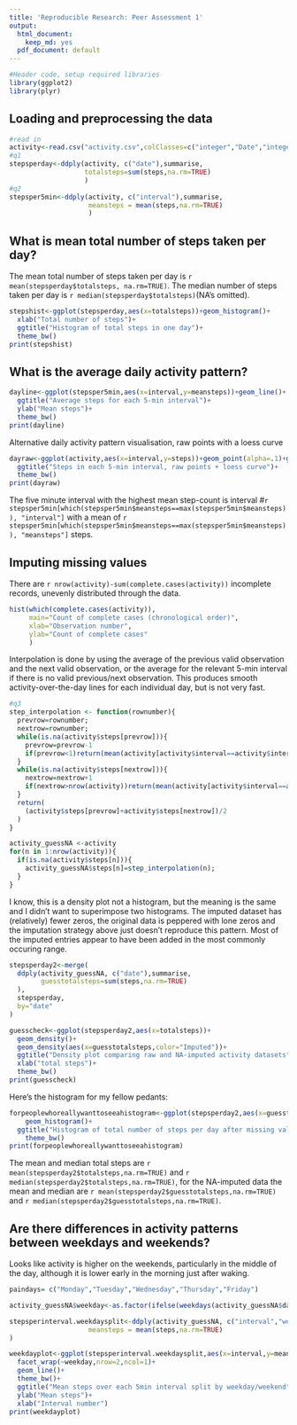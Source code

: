 ```yaml
---
title: 'Reproducible Research: Peer Assessment 1'
output:
  html_document:
    keep_md: yes
  pdf_document: default
---
```


```r
#Header code, setup required libraries
library(ggplot2)
library(plyr)
```

## Loading and preprocessing the data
```r
#read in
activity<-read.csv("activity.csv",colClasses=c("integer","Date","integer"))
#q1
stepsperday<-ddply(activity, c("date"),summarise,
                   totalsteps=sum(steps,na.rm=TRUE)
                   )
#q2
stepsper5min<-ddply(activity, c("interval"),summarise,
                    meansteps = mean(steps,na.rm=TRUE)
                    )

```

## What is mean total number of steps taken per day?

The mean total number of steps taken per day is `r mean(stepsperday$totalsteps, na.rm=TRUE)`.  The median number of steps taken per day is `r median(stepsperday$totalsteps)`(NA's omitted).

```r
stepshist<-ggplot(stepsperday,aes(x=totalsteps))+geom_histogram()+
  xlab("Total number of steps")+
  ggtitle("Histogram of total steps in one day")+
  theme_bw()
print(stepshist)
```

## What is the average daily activity pattern?
```r
dayline<-ggplot(stepsper5min,aes(x=interval,y=meansteps))+geom_line()+
  ggtitle("Average steps for each 5-min interval")+
  ylab("Mean steps")+
  theme_bw()
print(dayline)
```

Alternative daily activity pattern visualisation, raw points with a loess curve

```r
dayraw<-ggplot(activity,aes(x=interval,y=steps))+geom_point(alpha=.1)+geom_smooth()+
  ggtitle("Steps in each 5-min interval, raw points + loess curve")+
  theme_bw()
print(dayraw)
```

The five minute interval with the highest mean step-count is interval #`r stepsper5min[which(stepsper5min$meansteps==max(stepsper5min$meansteps)), "interval"]` with a mean of `r stepsper5min[which(stepsper5min$meansteps==max(stepsper5min$meansteps)), "meansteps"]` steps.  

## Imputing missing values

There are `r nrow(activity)-sum(complete.cases(activity))` incomplete records, unevenly distributed through the data.

```r
hist(which(complete.cases(activity)),
     main="Count of complete cases (chronological order)",
     xlab="Observation number",
     ylab="Count of complete cases"
     )

```
 
Interpolation is done by using the average of the previous valid observation and the next valid observation, or the average for the relevant 5-min interval if there is no valid previous/next observation. This produces smooth activity-over-the-day lines for each individual day, but is not very fast.
 
```r
#q3
step_interpolation <- function(rownumber){
  prevrow=rownumber;
  nextrow=rownumber;
  while(is.na(activity$steps[prevrow])){
    prevrow=prevrow-1
    if(prevrow<1)return(mean(activity[activity$interval==activity$interval[rownumber],"steps"],na.rm=TRUE))
  }
  while(is.na(activity$steps[nextrow])){
    nextrow=nextrow+1
    if(nextrow>nrow(activity))return(mean(activity[activity$interval==activity$interval[rownumber],"steps"],na.rm=TRUE))
  }
  return(
    (activity$steps[prevrow]+activity$steps[nextrow])/2
  )
}

activity_guessNA <-activity
for(n in 1:nrow(activity)){
  if(is.na(activity$steps[n])){
    activity_guessNA$steps[n]=step_interpolation(n);
  }
}
```

I know, this is a density plot not a histogram, but the meaning is the same and I didn't want to superimpose two histograms. The imputed dataset has (relatively) fewer zeros, the original data is peppered with lone zeros and the imputation strategy above just doesn't reproduce this pattern. Most of the imputed entries appear to have been added in the most commonly occuring range.

```r
stepsperday2<-merge(
  ddply(activity_guessNA, c("date"),summarise,
        guesstotalsteps=sum(steps,na.rm=TRUE)
  ),
  stepsperday,
  by="date"
)

guesscheck<-ggplot(stepsperday2,aes(x=totalsteps))+
  geom_density()+
  geom_density(aes(x=guesstotalsteps,color="Imputed"))+
  ggtitle("Density plot comparing raw and NA-imputed activity datasets")+
  xlab("total steps")+
  theme_bw()
print(guesscheck)
```

Here's the histogram for my fellow pedants:
```r
forpeoplewhoreallywanttoseeahistogram<-ggplot(stepsperday2,aes(x=guesstotalsteps))+
    geom_histogram()+
  ggtitle("Histogram of total number of steps per day after missing values imputed")+
    theme_bw()
print(forpeoplewhoreallywanttoseeahistogram)
```

The mean and median total steps are `r mean(stepsperday2$totalsteps,na.rm=TRUE)` and `r median(stepsperday2$totalsteps,na.rm=TRUE)`, for the NA-imputed data the mean and median are  `r mean(stepsperday2$guesstotalsteps,na.rm=TRUE)` and `r median(stepsperday2$guesstotalsteps,na.rm=TRUE)`. 

## Are there differences in activity patterns between weekdays and weekends?

Looks like activity is higher on the weekends, particularly in the middle of the day, although it is lower early in the morning just after waking.

```r
paindays= c("Monday","Tuesday","Wednesday","Thursday","Friday")

activity_guessNA$weekday<-as.factor(ifelse(weekdays(activity_guessNA$date)%in%paindays,"weekday","weekend"))

stepsperinterval.weekdaysplit<-ddply(activity_guessNA, c("interval","weekday"),summarise,
                    meansteps = mean(steps,na.rm=TRUE)
)

weekdayplot<-ggplot(stepsperinterval.weekdaysplit,aes(x=interval,y=meansteps))+
  facet_wrap(~weekday,nrow=2,ncol=1)+
  geom_line()+
  theme_bw()+
  ggtitle("Mean steps over each 5min interval split by weekday/weekend")+
  ylab("Mean steps")+
  xlab("Interval number")
print(weekdayplot)
```